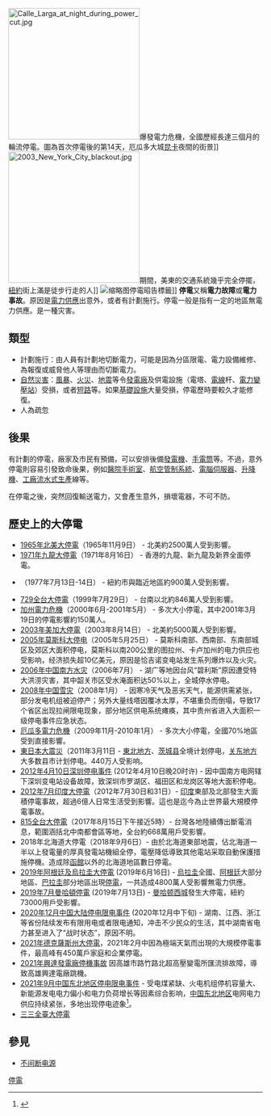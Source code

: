 [[File:Calle_Larga_at_night_during_power_cut.jpg|260px]]爆發電力危機，全國歷經長達三個月的輪流停電。圖為首次停電後的第14天，厄瓜多大城[[昆卡_(厄瓜多)|昆卡]]夜間的街景]]
[[File:2003_New_York_City_blackout.jpg|260px]]期間，美東的交通系統幾乎完全停擺，[[紐約|紐約]]街上滿是徒步行走的人]]
[[File:Taipower_Taipei_North_Branch_power-cutting_tag_20100920.jpg|缩略图]]停電昭告標籤]]
'''停電'''又稱'''電力故障'''或'''電力事故'''。原因是[[電源供應|電力供應]]出意外，或者有計劃施行。停電一般是指有一定的地區無電力供應。是一種灾害。

== 類型 ==
*計劃施行：由人員有計劃地切斷電力，可能是因為分區限電、電力設備維修、為報復或威脅他人等理由而切斷電力。
* [[自然災害|自然災害]]：[[風暴|風暴]]、[[火災|火災]]、[[地震|地震]]等令[[發電廠|發電廠]]及供電設施（電塔、[[電線|電線]]杆、[[變電所|電力變壓站]]）受損，或者[[短路|短路]]等。如果[[基礎設施|基礎設施]]大量受損，停電歷時要較久才能修復。
* 人為疏忽

== 後果 ==
有計劃的停電，廠家及市民有預備，可以安排後備[[發電機|發電機]]、[[手電筒|手電筒]]等。不過，意外停電則容易引發致命後果，例如[[醫院|醫院]][[手術室|手術室]]、[[航空管制|航空管制系統]]、[[電腦|電腦]][[伺服器|伺服器]]、[[升降機|升降機]]、[[工廠|工廠]][[流水式生產|流水式生產]]線等。

在停電之後，突然回復輸送電力，又會產生意外，損壞電器，不可不防。

== 歷史上的大停電 ==
* [[1965年北美大停電|1965年北美大停電]]（1965年11月9日） - 北美約2500萬人受到影響。
* [[1971年九龍大停電|1971年九龍大停電]]（1971年8月16日） - 香港的九龍、新九龍及新界全面停電。
* {{en-link|1977年紐約市大停電|New York City blackout of 1977}}（1977年7月13日-14日） - 紐約市與臨近地區約900萬人受到影響。
* [[729全台大停電|729全台大停電]]（1999年7月29日） - 台南以北約846萬人受到影響。
* [[加州電力危機|加州電力危機]]（2000年6月-2001年5月） - 多次大小停電，其中2001年3月19日的停電影響約150萬人。
* [[2003年美加大停電|2003年美加大停電]]（2003年8月14日） - 北美約5000萬人受到影響。
* [[2005年莫斯科大停电|2005年莫斯科大停电]]（2005年5月25日） - 莫斯科南部、西南部、东南部城区及郊区大面积停电，莫斯科以南200公里的图拉州、卡卢加州的电力供应也受影响，经济损失超10亿美元，原因是恰吉诺变电站发生系列爆炸以及火灾。
* [[2006年中国南方水灾|2006年中国南方水灾]]（2006年7月） - 湖广等地因台风“碧利斯”原因遭受特大洪涝灾害，其中韶关市区受水淹面积达50%以上，全城停水停电。
* [[2008年中国雪灾|2008年中国雪灾]]（2008年1月） - 因寒冷天气及恶劣天气，能源供需紧张，部分发电机组被迫停产；另外大量线塔因覆冰太厚，不堪重负而倒塌，导致17个省区出现拉闸限电现象，部分地区供电系统瘫痪，其中贵州省进入大面积一级停电事件应急状态。
* [[厄瓜多電力危機|厄瓜多電力危機]]（2009年11月-2010年1月） - 多次大小停電，全國70%地區受到直接影響。
* [[東日本大震災|東日本大震災]]（2011年3月11日 - [[東北地方|東北地方]]、[[茨城县|茨城县]]全境计划停电，[[关东地方|关东地方]]大多数县市计划停电。440万人受影响。
*[[2012年4月10日深圳停电事件|2012年4月10日深圳停电事件]] (2012年4月10日晚20时许) - 因中国南方电网辖下深圳变电站设备故障，致深圳市罗湖区、福田区和龙岗区等地大面积停电。
* [[2012年7月印度大停電|2012年7月印度大停電]]（2012年7月30日和31日）- [[印度|印度]]東部及北部發生大面積停電事故，超過6億人日常生活受到影響。這也是迄今為止世界最大規模停電事故。
* [[815全台大停電|815全台大停電]]（2017年8月15日下午接近5時）- 台灣各地陸續傳出斷電消息，範圍涵括北中南都會區等地，全台約668萬用戶受影響。
* 2018年北海道大停電（2018年9月6日）- 由於北海道東部地震，佔北海道一半以上發電量的厚真發電站機組全停，電壓降低導致其他電站采取自動保護措施停機。造成除[[函館|函館]]以外的北海道地區數日停電。
*[[2019年阿根廷及烏拉圭大停電|2019年阿根廷及烏拉圭大停電]] (2019年6月16日) - [[乌拉圭|烏拉圭]]全國、[[阿根廷|阿根廷]]大部分地區、[[巴拉圭|巴拉圭]]部分地區出現[[停電|停電]]，一共造成4800萬人受影響無電力供應。
*[[2019年7月曼哈頓停電|2019年7月曼哈頓停電]] (2019年7月13日) - [[曼哈顿西城|曼哈顿西城]]發生大停電，紐約73000用戶受影響。
*[[2020年12月中国大陆停电限电事件|2020年12月中国大陆停电限电事件]] (2020年12月中下旬) - 湖南、江西、浙江等省份陆续发布有限用电或者限电通知，冲击不少民众的生活，其中湖南省电力甚至进入了“战时状态”，原因不明。
*[[2021年德克薩斯州大停電|2021年德克薩斯州大停電]]，2021年2月中因為極端天氣而出現的大規模停電事件，最高峰有450萬戶家庭和企業停電。
*[[2021年興達發電廠停機事故|2021年興達發電廠停機事故]]    因高雄市路竹路北超高壓變電所匯流排故障，導致高雄興達電廠跳機。
*[[2021年9月中国东北地区停电限电事件|2021年9月中国东北地区停电限电事件]] - 受电煤紧缺、火电机组停机容量大、新能源发电电力偏小和电力负荷增长等因素综合影响，[[中国东北地区|中国东北地区]]电网电力供应持续紧张，多地出现停电迹象<ref>{{cite news |title=关于电力保障，辽宁召开专题会议！           * 屯天元大停電事件或中電電纜橋意外事件電，是指在2022年6月21日及23日香港新界西元朗、天水圍、屯門發生的大範圍停電事件，事件是由於中華電力於元朗宏樂街連接擴業街的一條電纜橋起火所導致。 |url=https://news.sina.com.cn/c/2021-09-26/doc-iktzscyx6486257.shtml |accessdate=2021-09-26 |work=环球网 |date=2021-09-26 |archive-date=2022-04-15 |archive-url=https://web.archive.org/web/20220415202126/https://news.sina.com.cn/c/2021-09-26/doc-iktzscyx6486257.shtml }}</ref>。
*[[三三全臺大停電|三三全臺大停電]]

== 參見 ==
* [[不间断电源|不间断电源]]

{{供電}}
{{Authority control}}

[[Category:停電|]]